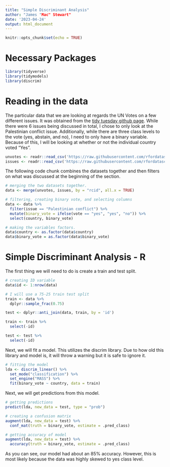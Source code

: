 ```yaml
---
title: "Simple Discriminant Analysis"
author: "James "Mac" Stewart"
date: '2023-04-24'
output: html_document
---
```


```r
knitr::opts_chunk$set(echo = TRUE)
```

# Necessary Packages

```R
library(tidyverse)
library(tidymodels)
library(discrim)
```

# Reading in the data

The particular data that we are looking at regards the UN Votes on a few different issues. It was obtained from the [tidy tuesday github page](https://github.com/rfordatascience/tidytuesday/blob/master/data/2021/2021-03-23/readme.md). While there were 6 issues being discussed in total, I chose to only look at the Palestinian conflict issue. Additionally, while there are three class levels to the vote (yes, abstain, and no), I need to only have a binary variable. Because of this, I will be looking at whether or not the individual country voted "Yes".

```R
unvotes <- readr::read_csv('https://raw.githubusercontent.com/rfordatascience/tidytuesday/master/data/2021/2021-03-23/unvotes.csv')
issues <- readr::read_csv('https://raw.githubusercontent.com/rfordatascience/tidytuesday/master/data/2021/2021-03-23/issues.csv')
```

The following code chunk combines the datasets together and then filters on what was discussed at the beginning of the section.

```R
# merging the two datasets together.
data <- merge(unvotes, issues, by = "rcid", all.x = TRUE)

# filtering, creating binary vote, and selecting columns
data <- data %>%
  filter(issue == "Palestinian conflict") %>%
  mutate(binary_vote = ifelse(vote == "yes", "yes", "no")) %>%
  select(country, binary_vote)

# making the variables factors.
data$country <- as.factor(data$country)
data$binary_vote = as.factor(data$binary_vote)
```

# Simple Discriminant Analysis - R

The first thing we will need to do is create a train and test split.

```R
# creating ID variable
data$id <- 1:nrow(data)

# I will use a 75-25 train test split
train <- data %>%
  dplyr::sample_frac(0.75)

test <- dplyr::anti_join(data, train, by = 'id')

train <- train %>%
  select(-id)

test <- test %>%
  select(-id)
```

Next, we will fit a model. This utilizes the discrim library. Due to how old this library and model is, it will throw a warning but it is safe to ignore it.

```R
# fitting the model
lda <- discrim_linear() %>%
  set_mode("classification") %>%
  set_engine("MASS") %>%
  fit(binary_vote ~ country, data = train)
```

Next, we will get predictions from this model.

```R
# getting predictions
predict(lda, new_data = test, type = "prob")

# creating a confusion matrix
augment(lda, new_data = test) %>%
  conf_mat(truth = binary_vote, estimate = .pred_class)

# getting accuracy of model
augment(lda, new_data = test) %>%
  accuracy(truth = binary_vote, estimate = .pred_class)
```

As you can see, our model had about an 85% accuracy. However, this is most likely because the data was highly skewed to yes class level.